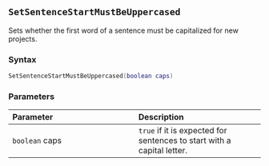 ::: {.minipage data-latex="{\textwidth}"}
## `SetSentenceStartMustBeUppercased`

Sets whether the first word of a sentence must be capitalized for new projects.

### Syntax {-}

``` .lua
SetSentenceStartMustBeUppercased(boolean caps)
```

### Parameters {-}

**Parameter** | **Description**
| :-- | :-- |
| `boolean` caps | `true` if it is expected for sentences to start with a capital letter. |
:::
